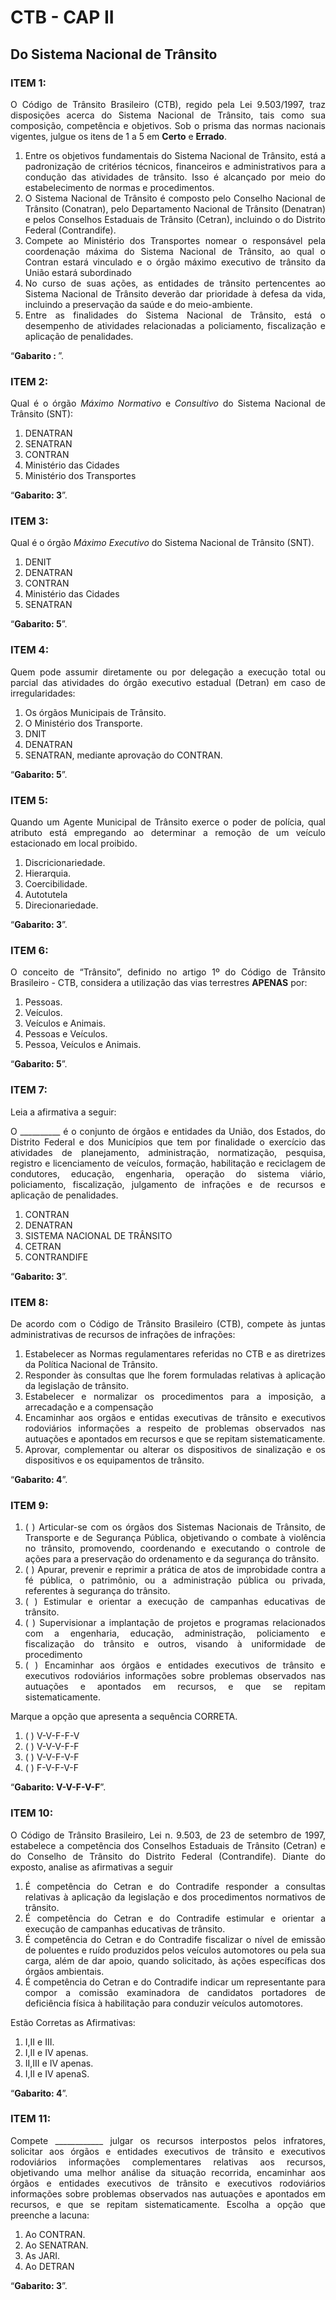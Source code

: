 
```{=html}
<style>
body{text-align: justify}
</style>
```


::: progress
::: {.progress-bar style="width: 100%;"}
:::
:::


# CTB - CAP II
## Do Sistema Nacional de Trânsito


### **ITEM 1:** 

O Código de Trânsito Brasileiro (CTB), regido pela Lei 9.503/1997, traz disposições acerca do Sistema Nacional de Trânsito, tais como sua composição, competência e objetivos. Sob o prisma das normas nacionais vigentes, julgue os itens de 1 a 5 em **Certo** e **Errado**.


1. Entre os objetivos fundamentais do Sistema Nacional de Trânsito, está a padronização de critérios técnicos, financeiros e administrativos para a condução das atividades de trânsito. Isso é alcançado por meio do estabelecimento de normas e procedimentos.
2. O Sistema Nacional de Trânsito é composto pelo Conselho Nacional de Trânsito (Conatran), pelo Departamento Nacional de Trânsito (Denatran) e pelos Conselhos Estaduais de Trânsito (Cetran), incluindo o do Distrito Federal (Contrandife). 
3. Compete ao Ministério dos Transportes nomear o responsável pela coordenação máxima do Sistema Nacional de Trânsito, ao qual o Contran estará vinculado e o órgão máximo executivo de trânsito da União estará subordinado
4. No curso de suas ações, as entidades de trânsito pertencentes ao Sistema Nacional de Trânsito deverão dar prioridade à defesa da vida, incluindo a preservação da saúde e do meio-ambiente.
5. Entre as finalidades do Sistema Nacional de Trânsito, está o desempenho de atividades relacionadas a policiamento, fiscalização e aplicação de penalidades.


::: {.callout-tip collapse="true"}
"**Gabarito :  **".
:::



::: progress
::: {.progress-bar style="width: 100%;"}
:::
:::


### **ITEM 2:** 

Qual é o órgão *Máximo Normativo* e *Consultivo*
do Sistema Nacional de Trânsito (SNT):

1. DENATRAN
2. SENATRAN
3. CONTRAN
4. Ministério das Cidades
5. Ministério dos Transportes


::: {.callout-tip collapse="true"}
"**Gabarito: 3**".
:::


::: progress
::: {.progress-bar style="width: 100%;"}
:::
:::


### **ITEM 3:** 

Qual é o órgão *Máximo Executivo* do Sistema Nacional de Trânsito (SNT).

1. DENIT
2. DENATRAN
3. CONTRAN
4. Ministério das Cidades
5. SENATRAN


::: {.callout-tip collapse="true"}
"**Gabarito: 5**".
:::


::: progress
::: {.progress-bar style="width: 100%;"}
:::
:::


### **ITEM 4:** 

Quem pode assumir diretamente ou por delegação a execução total ou parcial das atividades do órgão executivo estadual (Detran) em caso de irregularidades:

1. Os órgãos Municipais de Trânsito.
2. O Ministério dos Transporte.
3. DNIT
4. DENATRAN
5. SENATRAN, mediante aprovação do CONTRAN.


::: {.callout-tip collapse="true"}
"**Gabarito: 5**".
:::


::: progress
::: {.progress-bar style="width: 100%;"}
:::
:::



### **ITEM 5:** 

Quando um Agente Municipal de Trânsito exerce o poder de polícia, qual atributo está empregando ao determinar a remoção de um veículo estacionado em local proibido.


1. Discricionariedade.
2. Hierarquia.
3. Coercibilidade.
4. Autotutela
5. Direcionariedade.

::: {.callout-tip collapse="true"}
"**Gabarito: 3**".
:::

::: progress
::: {.progress-bar style="width: 100%;"}
:::
:::


### **ITEM 6:** 

O conceito de “Trânsito”, definido no artigo 1º do Código de Trânsito Brasileiro - CTB, considera a utilização das vias terrestres **APENAS** por:


1. Pessoas.
2. Veículos.
3. Veículos e Animais.
4. Pessoas e Veículos.
5. Pessoa, Veículos e Animais.


::: {.callout-tip collapse="true"}
"**Gabarito: 5**".
:::


::: progress
::: {.progress-bar style="width: 100%;"}
:::
:::


### **ITEM 7:** 

Leia a afirmativa a seguir:

O __________ é o conjunto de órgãos e entidades da União, dos Estados, do Distrito Federal e dos Municípios que tem por finalidade o exercício das atividades de planejamento, administração, normatização, pesquisa, registro e licenciamento de veículos, formação, habilitação e reciclagem de condutores, educação, engenharia, operação do sistema viário, policiamento, fiscalização, julgamento de infrações e de recursos e aplicação de penalidades.

1. CONTRAN
2. DENATRAN
3. SISTEMA NACIONAL DE TRÂNSITO
4. CETRAN
5. CONTRANDIFE


::: {.callout-tip collapse="true"}
"**Gabarito: 3**".
:::


::: progress
::: {.progress-bar style="width: 100%;"}
:::
:::



### **ITEM 8:** 

De acordo com o Código de Trânsito Brasileiro (CTB), compete às juntas administrativas de recursos de infrações de infrações:


1. Estabelecer as Normas regulamentares referidas no CTB e as diretrizes da Política Nacional de Trânsito.
2. Responder às consultas que lhe forem formuladas relativas à aplicação da legislação de trânsito.
3. Estabelecer e normalizar os procedimentos para a imposição, a arrecadação e a compensação 
4. Encaminhar aos orgãos e entidas executivas de trânsito e executivos rodoviários informações a respeito de problemas observados nas autuações e apontados em recursos e que se repitam sistematicamente.
5. Aprovar, complementar ou alterar os dispositivos de sinalização e os dispositivos e os equipamentos de trânsito.

::: {.callout-tip collapse="true"}
"**Gabarito: 4**".
:::


::: progress
::: {.progress-bar style="width: 100%;"}
:::
:::



### **ITEM 9:** 


1. ( ) Articular-se com os órgãos dos Sistemas Nacionais de Trânsito, de Transporte e de Segurança Pública, objetivando o combate à violência no trânsito, promovendo, coordenando e executando o controle de ações para a preservação do ordenamento e da segurança do trânsito.
2. ( ) Apurar, prevenir e reprimir a prática de atos de improbidade contra a fé pública, o patrimônio, ou a administração pública ou privada, referentes à segurança do trânsito.
3. ( ) Estimular e orientar a execução de campanhas educativas de trânsito.
4. ( ) Supervisionar a implantação de projetos e programas relacionados com a engenharia, educação, administração, policiamento e fiscalização do trânsito e outros, visando à uniformidade de procedimento
5. ( ) Encaminhar aos órgãos e entidades executivos de trânsito e executivos rodoviários informações sobre problemas observados nas autuações e apontados em recursos, e que se repitam sistematicamente.

Marque a opção que apresenta a sequência CORRETA.

1. ( ) V-V-F-F-V
2. ( ) V-V-V-F-F
3. ( ) V-V-F-V-F
4. ( ) F-V-F-V-F

::: {.callout-tip collapse="true"}
"**Gabarito: V-V-F-V-F**".
:::



::: progress
::: {.progress-bar style="width: 100%;"}
:::
:::



### **ITEM 10:** 

O Código de Trânsito Brasileiro, Lei n. 9.503, de
23 de setembro de 1997, estabelece a
competência dos Conselhos Estaduais de
Trânsito (Cetran) e do Conselho de Trânsito do
Distrito Federal (Contrandife). Diante do
exposto, analise as afirmativas a seguir

1. É competência do Cetran e do Contradife
responder a consultas relativas à aplicação da
legislação e dos procedimentos normativos de
trânsito.
2. É competência do Cetran e do Contradife
estimular e orientar a execução de campanhas
educativas de trânsito.
3. É competência do Cetran e do Contradife
fiscalizar o nível de emissão de poluentes e
ruído produzidos pelos veículos automotores ou
pela sua carga, além de dar apoio, quando
solicitado, às ações específicas dos órgãos
ambientais.
4. É competência do Cetran e do Contradife indicar
um representante para compor a comissão
examinadora de candidatos portadores de
deficiência física à habilitação para conduzir veículos automotores.


Estão Corretas as Afirmativas:

1. I,II e III.
2. I,II e IV apenas.
3. II,III e IV apenas.
4. I,II e IV apenaS.

::: {.callout-tip collapse="true"}
"**Gabarito: 4**".
:::



::: progress
::: {.progress-bar style="width: 100%;"}
:::
:::

### **ITEM 11:** 

Compete ____________ julgar os recursos
interpostos pelos infratores, solicitar aos
órgãos e entidades executivos de trânsito e
executivos rodoviários informações
complementares relativas aos recursos,
objetivando uma melhor análise da situação
recorrida, encaminhar aos órgãos e entidades
executivos de trânsito e executivos
rodoviários informações sobre problemas
observados nas autuações e apontados em
recursos, e que se repitam sistematicamente.
Escolha a opção que preenche a lacuna:


1. Ao CONTRAN.
2. Ao SENATRAN.
3. As JARI.
4. Ao DETRAN


::: {.callout-tip collapse="true"}
"**Gabarito: 3**".
:::



::: progress
::: {.progress-bar style="width: 100%;"}
:::
:::

